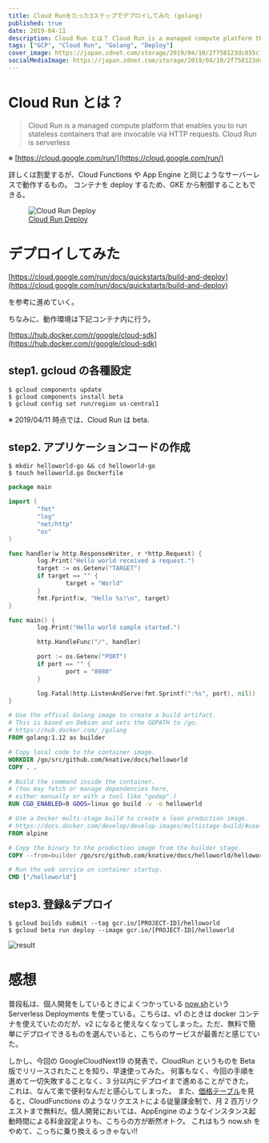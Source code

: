 ```yaml
---
title: Cloud Runをたった3ステップでデプロイしてみた (golang)
published: true
date: 2019-04-11
description: Cloud Run とは？ Cloud Run is a managed compute platform that enables you to run stateless containers that are invocable via HTTP requests. Cloud Run is serverless ※ https://cloud.google.com/run/ 詳しくは割愛するが、Cloud FunctionsやApp Engineと同じようなサーバーレスで動作するもの。コンテナをdeployするため、GKEから制御することもできる。
tags: ["GCP", "Cloud Run", "Golang", "Deploy"]
cover_image: https://japan.zdnet.com/storage/2019/04/10/2f758123dc855c1aa3533aea8d507950/190410-abrigednews-02-google-devops-with-serverless.png
socialMediaImage: https://japan.zdnet.com/storage/2019/04/10/2f758123dc855c1aa3533aea8d507950/190410-abrigednews-02-google-devops-with-serverless.png
---
```


# Cloud Run とは？

> Cloud Run is a managed compute platform that enables you to run stateless containers that are invocable via HTTP requests. Cloud Run is serverless

※ [https://cloud.google.com/run/](https://cloud.google.com/run/)

詳しくは割愛するが、Cloud Functions や App Engine と同じようなサーバーレスで動作するもの。
コンテナを deploy するため、GKE から制御することもできる。

<figure title="Cloud Run Deploy">
  <img
    alt="Cloud Run Deploy"
    src="https://japan.zdnet.com/storage/2019/04/10/2f758123dc855c1aa3533aea8d507950/190410-abrigednews-02-google-devops-with-serverless.png"
  />
  <figcaption>
    <a href="https://japan.zdnet.com/article/35135525/">Cloud Run Deploy</a>
  </figcaption>
</figure>

# デプロイしてみた

[https://cloud.google.com/run/docs/quickstarts/build-and-deploy](https://cloud.google.com/run/docs/quickstarts/build-and-deploy)

を参考に進めていく。

ちなみに、動作環境は下記コンテナ内に行う。

[https://hub.docker.com/r/google/cloud-sdk](https://hub.docker.com/r/google/cloud-sdk)

## step1. gcloud の各種設定

```shell
$ gcloud components update
$ gcloud components install beta
$ gcloud config set run/region us-central1
```

※ 2019/04/11 時点では、Cloud Run は beta.

## step2. アプリケーションコードの作成

```shell
$ mkdir helloworld-go && cd helloworld-go
$ touch helloworld.go Dockerfile
```

```go
package main

import (
        "fmt"
        "log"
        "net/http"
        "os"
)

func handler(w http.ResponseWriter, r *http.Request) {
        log.Print("Hello world received a request.")
        target := os.Getenv("TARGET")
        if target == "" {
                target = "World"
        }
        fmt.Fprintf(w, "Hello %s!\n", target)
}

func main() {
        log.Print("Hello world sample started.")

        http.HandleFunc("/", handler)

        port := os.Getenv("PORT")
        if port == "" {
                port = "8080"
        }

        log.Fatal(http.ListenAndServe(fmt.Sprintf(":%s", port), nil))
}
```

```Dockerfile
# Use the offical Golang image to create a build artifact.
# This is based on Debian and sets the GOPATH to /go.
# https://hub.docker.com/_/golang
FROM golang:1.12 as builder

# Copy local code to the container image.
WORKDIR /go/src/github.com/knative/docs/helloworld
COPY . .

# Build the command inside the container.
# (You may fetch or manage dependencies here,
# either manually or with a tool like "godep".)
RUN CGO_ENABLED=0 GOOS=linux go build -v -o helloworld

# Use a Docker multi-stage build to create a lean production image.
# https://docs.docker.com/develop/develop-images/multistage-build/#use-multi-stage-builds
FROM alpine

# Copy the binary to the production image from the builder stage.
COPY --from=builder /go/src/github.com/knative/docs/helloworld/helloworld /helloworld

# Run the web service on container startup.
CMD ["/helloworld"]
```

## step3. 登録&デプロイ

```shell
$ gcloud builds submit --tag gcr.io/[PROJECT-ID]/helloworld
$ gcloud beta run deploy --image gcr.io/[PROJECT-ID]/helloworld
```

![result](https://res.cloudinary.com/silverbirder/image/upload/v1613818551/silver-birder.github.io/blog/D34Fl0ZU4AA-dhU.png)

# 感想

普段私は、個人開発をしているときによくつかっている [now.sh](https://zeit.co/now)という Serverless Deployments を使っている。こちらは、v1 のときは docker コンテナを使えていたのだが、v2 になると使えなくなってしまった。ただ、無料で簡単にデプロイできるものを選んでいると、こちらのサービスが最善だと感じていた。

しかし、今回の GoogleCloudNext19 の発表で、CloudRun というものを Beta 版でリリースされたことを知り、早速使ってみた。
何事もなく、今回の手順を進めて一切失敗することなく、3 分以内にデプロイまで進めることができた。
これは、なんて楽で便利なんだと感心してしまった。
また、[価格テーブル](https://cloud.google.com/run/pricing)を見ると、CloudFunctions のようなリクエストによる従量課金制で、月 2 百万リクエストまで無料だ。個人開発においては、AppEngine のようなインスタンス起動時間による料金設定よりも、こちらの方が断然オトク。
これはもう now.sh をやめて、こっちに乗り換えるっきゃない!!
